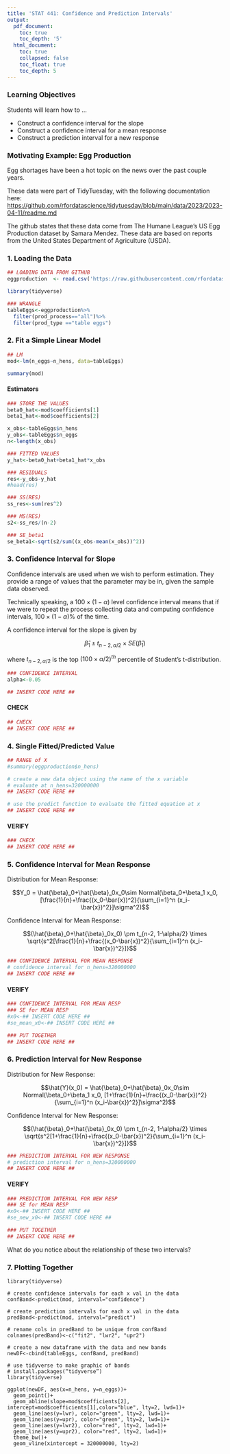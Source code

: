 ```yaml
---
title: 'STAT 441: Confidence and Prediction Intervals'
output:
  pdf_document:
    toc: true
    toc_depth: '5'
  html_document:
    toc: true
    collapsed: false
    toc_float: true
    toc_depth: 5
---
```


### Learning Objectives 

Students will learn how to ...

* Construct a confidence interval for the slope
* Construct a confidence interval for a mean response
* Construct a prediction interval for a new response
  
### Motivating Example: Egg Production 

Egg shortages have been a hot topic on the news over the past couple years.

These data were part of TidyTuesday, with the following documentation here: 
<https://github.com/rfordatascience/tidytuesday/blob/main/data/2023/2023-04-11/readme.md> 

The github states that these data come from  The Humane League's US Egg Production dataset by Samara Mendez.  These data are based on reports from the United States Department of Agriculture (USDA). 

### 1. Loading the Data

```r
## LOADING DATA FROM GITHUB
eggproduction  <- read.csv('https://raw.githubusercontent.com/rfordatascience/tidytuesday/main/data/2023/2023-04-11/egg-production.csv')

library(tidyverse)

### WRANGLE
tableEggs<-eggproduction%>%
  filter(prod_process=="all")%>%
  filter(prod_type =="table eggs")
```

### 2. Fit a Simple Linear Model

```r
## LM 
mod<-lm(n_eggs~n_hens, data=tableEggs)

summary(mod)
```

#### Estimators 

```r
### STORE THE VALUES 
beta0_hat<-mod$coefficients[1]
beta1_hat<-mod$coefficients[2]

x_obs<-tableEggs$n_hens
y_obs<-tableEggs$n_eggs
n<-length(x_obs)

### FITTED VALUES
y_hat<-beta0_hat+beta1_hat*x_obs

### RESIDUALS 
res<-y_obs-y_hat
#head(res)

### SS(RES)
ss_res<-sum(res^2)

### MS(RES)
s2<-ss_res/(n-2)

### SE_beta1
se_beta1<-sqrt(s2/sum((x_obs-mean(x_obs))^2))
```


### 3. Confidence Interval for Slope


Confidence intervals are used when we wish to perform estimation.  They provide a range of values that the parameter may be in, given the sample data observed.  

Technically speaking, a $100\times (1-\alpha)$ level confidence interval means that if we were to repeat the process collecting data and computing confidence intervals, $100\times (1-\alpha)\%$ of the time.  

A confidence interval for the slope is given by

$$\hat{\beta}_1 \pm t_{n-2, \alpha/2} \times SE(\hat{\beta}_1)$$

where $t_{n-2, \alpha/2}$ is the top $(100\times \alpha/2)^{th}$ percentile of Student's t-distribution.

```r
### CONFIDENCE INTERVAL
alpha<-0.05

## INSERT CODE HERE ##

```

#### CHECK

```r
## CHECK
## INSERT CODE HERE ##
```

### 4. Single Fitted/Predicted Value



```r
## RANGE of X
#summary(eggproduction$n_hens)

# create a new data object using the name of the x variable 
# evaluate at n_hens=320000000
## INSERT CODE HERE ##

# use the predict function to evaluate the fitted equation at x
## INSERT CODE HERE ##

```

#### VERIFY

```r
### CHECK
## INSERT CODE HERE ##
```

### 5. Confidence Interval for Mean Response

Distribution for Mean Response: 

$$Y_0 = \hat{\beta}_0+\hat{\beta}_0x_0\sim Normal(\beta_0+\beta_1 x_0, [\frac{1}{n}+\frac{(x_0-\bar{x})^2}{\sum_{i=1}^n (x_i-\bar{x})^2}]\sigma^2)$$  

Confidence Interval for Mean Response: 

$$(\hat{\beta}_0+\hat{\beta}_0x_0) \pm t_{n-2, 1-\alpha/2} \times \sqrt{s^2[\frac{1}{n}+\frac{(x_0-\bar{x})^2}{\sum_{i=1}^n (x_i-\bar{x})^2}]}$$

```r
### CONFIDENCE INTERVAL FOR MEAN RESPONSE
# confidence interval for n_hens=320000000
## INSERT CODE HERE ##

```

#### VERIFY

```r
### CONFIDENCE INTERVAL FOR MEAN RESP
### SE for MEAN RESP
#x0<-## INSERT CODE HERE ##
#se_mean_x0<-## INSERT CODE HERE ##

### PUT TOGETHER
## INSERT CODE HERE ##
```


### 6. Prediction Interval for New Response

Distribution for New Response: 

$$\hat{Y}(x_0) = \hat{\beta}_0+\hat{\beta}_0x_0\sim Normal(\beta_0+\beta_1 x_0, [1+\frac{1}{n}+\frac{(x_0-\bar{x})^2}{\sum_{i=1}^n (x_i-\bar{x})^2}]\sigma^2)$$  

Confidence Interval for New Response: 

$$(\hat{\beta}_0+\hat{\beta}_0x_0) \pm t_{n-2, 1-\alpha/2} \times \sqrt{s^2[1+\frac{1}{n}+\frac{(x_0-\bar{x})^2}{\sum_{i=1}^n (x_i-\bar{x})^2}]}$$

```r
### PREDICTION INTERVAL FOR NEW RESPONSE
# prediction interval for n_hens=320000000
## INSERT CODE HERE ##

```

#### VERIFY 

```r
### PREDICTION INTERVAL FOR NEW RESP
### SE for MEAN RESP
#x0<-## INSERT CODE HERE ##
#se_new_x0<-## INSERT CODE HERE ##

### PUT TOGETHER
## INSERT CODE HERE ##
```


What do you notice about the relationship of these two intervals? 

### 7. Plotting Together

```{}
library(tidyverse)

# create confidence intervals for each x val in the data
confBand<-predict(mod, interval="confidence")

# create prediction intervals for each x val in the data
predBand<-predict(mod, interval="predict")

# rename cols in predBand to be unique from confBand
colnames(predBand)<-c("fit2", "lwr2", "upr2")

# create a new dataframe with the data and new bands
newDF<-cbind(tableEggs, confBand, predBand)

# use tidyverse to make graphic of bands
# install.packages(“tidyverse”)
library(tidyverse)

ggplot(newDF, aes(x=n_hens, y=n_eggs))+
  geom_point()+
  geom_abline(slope=mod$coefficients[2], intercept=mod$coefficients[1],color="blue", lty=2, lwd=1)+
  geom_line(aes(y=lwr), color="green", lty=2, lwd=1)+
  geom_line(aes(y=upr), color="green", lty=2, lwd=1)+
  geom_line(aes(y=lwr2), color="red", lty=2, lwd=1)+
  geom_line(aes(y=upr2), color="red", lty=2, lwd=1)+
  theme_bw()+
  geom_vline(xintercept = 320000000, lty=2)

```


